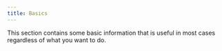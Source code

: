 ```yaml
---
title: Basics
---
```


This section contains some basic information that is useful in most cases regardless of what you want to do.
